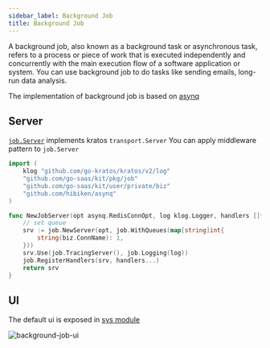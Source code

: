 ```yaml
---
sidebar_label: Background Job
title: Background Job
---
```


A background job, also known as a background task or asynchronous task, refers to a process or piece of work that is executed independently and concurrently with the main execution flow of a software application or system. 
You can use background job to do tasks like sending emails, long-run data analysis.

The implementation of background job is based on [asynq](https://github.com/hibiken/asynq)

## Server

[`job.Server`](https://github.com/go-saas/kit/blob/main/pkg/job/server.go) implements kratos `transport.Server` 
You can apply middleware pattern to `job.Server`

```go
import (
	klog "github.com/go-kratos/kratos/v2/log"
	"github.com/go-saas/kit/pkg/job"
	"github.com/go-saas/kit/user/private/biz"
	"github.com/hibiken/asynq"
)

func NewJobServer(opt asynq.RedisConnOpt, log klog.Logger, handlers []*job.Handler) *job.Server {
    // set queue
	srv := job.NewServer(opt, job.WithQueues(map[string]int{
		string(biz.ConnName): 1,
	}))
	srv.Use(job.TracingServer(), job.Logging(log))
	job.RegisterHandlers(srv, handlers...)
	return srv
}

```

## UI

The default ui is exposed in [sys module](../../modules/sys)

<img src="/kit/img/background-job-ui.png" alt="background-job-ui" />

